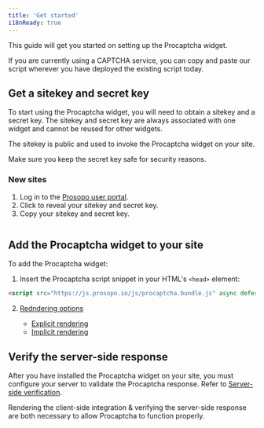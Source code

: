 ```yaml
---
title: 'Get started'
i18nReady: true
---
```


This guide will get you started on setting up the Procaptcha widget.

If you are currently using a CAPTCHA service, you can copy and paste our script wherever you have deployed the existing script today.

## Get a sitekey and secret key

To start using the Procaptcha widget, you will need to obtain a sitekey and a secret key. The sitekey and secret key are always associated with one widget and cannot be reused for other widgets.

The sitekey is public and used to invoke the Procaptcha widget on your site.

Make sure you keep the secret key safe for security reasons.

### New sites

1. Log in to the [Prosopo user portal](https://portal.prosopo.io).
2. Click to reveal your sitekey and secret key.
4. Copy your sitekey and secret key.

<Image src={PortalUserInfo} alt="" class="hide" />

## Add the Procaptcha widget to your site

To add the Procaptcha widget:

1. Insert the Procaptcha script snippet in your HTML's `<head>` element:

<div>

```html
<script src="https://js.prosopo.io/js/procaptcha.bundle.js" async defer></script>
```
</div>


2. [Redndering options](/en/basics/client-side-rendering/)

    * [Explicit rendering](/en/basics/client-side-rendering/#explicit-rendering)
    * [Implicit rendering](/en/basics/client-side-rendering/#implicit-rendering)

## Verify the server-side response

After you have installed the Procaptcha widget on your site, you must configure your server to validate the Procaptcha response.
Refer to [Server-side verification](/en/basics/server-side-verification/).

Rendering the client-side integration & verifying the server-side response are both necessary to allow Procaptcha to function properly.
